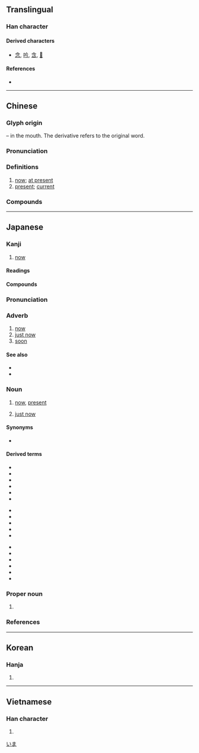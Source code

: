 {{character info/new}}
==Translingual==
{{stroke order|type=bw}}

===Han character===
{{Han char|rn=9|rad=人|as=02|sn=4|four=80207|canj=OIN|ids=⿰亽乛,⿰亼乛}}

====Derived characters====
* [[念]], [[吟]], [[含]], [[𠍐]]

====References====
* {{Han ref|kx=0091.180|dkj=00358|dj=0194.030|hdz=10105.050|uh=4ECA|ud=20170|bh=A4B5|bd=42165}}

----

==Chinese==
{{zh-forms}}

===Glyph origin===
{{Han etyl}}
{{liushu|i}} – in the mouth. The derivative {{och-l|含}} refers to the original word.

===Pronunciation===
{{zh-pron
|m=jīn
|c=gam1
|h=pfs=kîm
|md=gĭng
|mn=kin/kim/taⁿ
|mn_note=kin - colloquial; kim - literary; taⁿ - semantic (also written as {{zh-l|旦}} or {{zh-l|當}})
|w=1jin
|mc=y
|oc=y
|cat=n,adv
}}

===Definitions===
{{zh-hanzi}}

# [[now]]; [[at present]]
# [[present]]; [[current]]

===Compounds===
{{zh-der|今天|今日|今年|今旦|不今不古|乃今|事到如今|于今|亙古亙今|今上|今不如昔|今世|今世說|今人|今來|今來古往|今兒|今兒個|今古奇觀|今古學派|今夕|今夕何夕|今夜|今後|今愁古恨|今文|今文家|今文尚書|今文經|今昔|今昔之感|今是昨非|今晚|今朝|今生|今生今世|今番|今茲|今草|今譯|今隸|今雨|今非昔比|今音|今韻|今體詩|以古方今|以古非今|來今|借古諷今|傍今|傳譽古今|其今|冠絕古今|博古知今|博古通今|博覽古今|即今|厚今薄古|厚古薄今|及今|古今|古今中外|古今兒|古今小說|古今少有|古今注|古今絕色|古往今來|古為今用|只今|如今|如今晚兒|尊古卑今|居今稽古|往古來今|從今以後|從古至今|感今懷昔|指古摘今|援古證今|撫今追昔|攀今吊古|攀今攬古|攀今比昔|攀今覽古|方今|於今|昨非今是|是古非今|時今|暨今|格古通今|泥古非今|洞鑒古今|演古勸今|為今之計|現今|當今|當今無輩|目今|知今博古|知古今兒|知往鑒今|空古絕今|競今疏古|而今|而今而後|自今|至今|茹古涵今|說今道古|說古談今|談今論古|談古說今|談古論今|論今說古|講古論今|貫穿今古|貴古賤今|貽範古今|超今冠古|超今絕古|超今越古|越古超今|迄今|透古通今|通今博古|通古博今|酌古御今|鑑古推今|隆古賤今|震古鑠今|非昔是今|頌古非今}}

----

==Japanese==

===Kanji===
{{ja-kanji|grade=2|rs=人02}}

# [[now]]

====Readings====
{{ja-readings
|goon=こん<こん<こむ
|kanon=きん<きん<きむ
|kun=いま-
|nanori=な
}}

====Compounds====
{{der5|lang=ja|{{ja-l|今頃}}
|{{ja-l|今時}}
|{{ja-l|今迄}}
|{{ja-l|今際}}
|{{ja-l|今一度}}
|{{ja-l|今夏}}
|{{ja-l|今回}}
|{{ja-l|今期}}
|{{ja-l|今暁}}
|{{ja-l|今月}}
|{{ja-l|今古}}
|{{ja-l|今後}}
|{{ja-l|今更}}
|{{ja-l|今国会}}
|{{ja-l|今々}}, {{ja-l|今今}}
|{{ja-l|今次}}
|{{ja-l|今秋}}
|{{ja-l|今週}}
|{{ja-l|今出来}}
|{{ja-l|今春}}
|{{ja-l|今宵}}
|{{ja-l|今尚}}
|{{ja-l|今上}}
|{{ja-l|今人}}
|{{ja-l|今世界}}
|{{ja-l|今世紀}}
|{{ja-l|今是昨非}}
|{{ja-l|今生}}
|{{ja-l|今昔}}
|{{ja-l|今川焼}}
|{{ja-l|今朝}}
|{{ja-l|今程}}
|{{ja-l|今度}}
|{{ja-l|今冬}}
|{{ja-l|今道心}}
|{{ja-l|今日|きょう|kyō}}: [[today]]
|{{ja-l|今年}}
|{{ja-l|今般}}
|{{ja-l|今晩}}
|{{ja-l|今風}}
|{{ja-l|今方}}
|{{ja-l|今明日}}
|{{ja-l|今夜}}
|{{ja-l|今夕}}
|{{ja-l|今様}}
}}

{{ja-kanjitab|いま|yomi=k}}

===Pronunciation===
{{ja-pron|yomi=k|いま|acc=1|acc_ref=DJR,NHK}}

===Adverb===
{{ja-pos|adverb|いま}}

# [[now]]
# [[just now]]
# [[soon]]

====See also====
* {{ja-r|すぐ}}
* {{ja-r|すぐ に}}

===Noun===
{{ja-noun|いま}}

# [[now]], [[present]]
#: {{ja-usex|'''今'''を生きる|'''いま''' を いきる|live in the now}}
#: {{ja-usex|'''今'''はもうない。|'''いま''' は もう ない。|It does not exist any more. (''lit. "now it is no longer existing."'')}}
# [[just now]]
#: {{ja-usex|'''今'''の声|'''いま''' の こえ|that voice just right now}}

====Synonyms====
* {{ja-r|現在|げんざい}}

====Derived terms====
{{der-top3}}
* {{l|ja|今が今まで}}
* {{l|ja|今ごろ}}
* {{l|ja|今し方}}
* {{l|ja|今では}}
* {{l|ja|今どき}}
* {{l|ja|今の所}}
{{der-mid3}}
* {{l|ja|今まで}}
* {{l|ja|今めかしい}}
* {{l|ja|今めかす}}
* {{l|ja|今もって}}
* {{l|ja|今や}}
{{der-mid3}}
* {{l|ja|今や遅しと}}
* {{l|ja|今一つ}}
* {{l|ja|今少し}}
* {{l|ja|今思うと}}
* {{l|ja|今直ぐ}}
* {{ja-r|中今|なかいま|the [[present]], as a [[privileged]] [[moment]] in [[eternity]]}}
{{der-bottom}}

===Proper noun===
{{ja-pos|proper|こん}}

# {{surname|sort=こん|lang=ja}}

===References===
<references/>

[[Category:Japanese basic words|いま]]

----

==Korean==

===Hanja===
{{ko-hanja|hangeul=금|eumhun=이제|rv=geum|mr=kŭm}}

# {{defn|lang=ko|sort=人02}}

----

==Vietnamese==

===Han character===
{{vi-hantu|[[kim]]|rs=人02}}

# {{defn|lang=vi|sort=人02}}